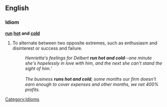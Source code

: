 ==English==

===Idiom===

'''[[run]] [[hot]] and [[cold]]'''

# To alternate between two opposite extremes, such as enthusiasm and disinterest or success and failure. 
#: ''Henrietta's feelings for Delbert '''run hot and cold'''--one minute she's hopelessly in love with him, and the next she can't stand the sight of him.'''
#: <BR>
#: ''The business '''runs hot and cold'''; some months our firm doesn't earn enough to cover expenses and other months, we net 400% profits.''

[[Category:Idioms]]